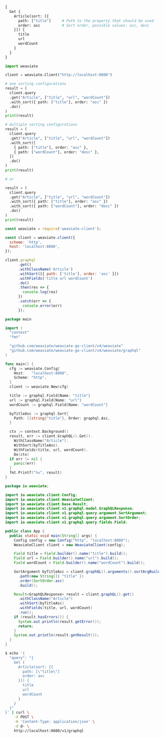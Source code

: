 

<Tabs groupId="languages">
<TabItem value="graphql" label="GraphQL">

```graphql
{
  Get {
    Article(sort: [{
      path: ["title"]     # Path to the property that should be used
      order: asc          # Sort order, possible values: asc, desc 
    }]) {
      title
      url
      wordCount
    }
  }
}
```

</TabItem>
<TabItem value="py" label="Python">

```python
import weaviate

client = weaviate.Client("http://localhost:8080")

# one sorting configurations
result = (
  client.query
  .get("Article", ["title", "url", "wordCount"])
  .with_sort({ path: ["title"], order: "asc" })
  .do()
)
print(result)

# multiple sorting configurations
result = (
  client.query
  .get("Article", ["title", "url", "wordCount"])
  .with_sort([
    { path: ["title"], order: "asc" },
    { path: ["wordCount"], order: "desc" },
  ])
  .do()
)
print(result)

# or

result = (
  client.query
  .get("Article", ["title", "url", "wordCount"])
  .with_sort({ path: ["title"], order: "asc" })
  .with_sort({ path: ["wordCount"], order: "desc" })
  .do()
)
print(result)
```

</TabItem>
<TabItem value="js" label="JavaScript">

```js
const weaviate = require('weaviate-client');

const client = weaviate.client({
  scheme: 'http',
  host: 'localhost:8080',
});

client.graphql
      .get()
      .withClassName('Article')
      .withSort([{ path: ['title'], order: 'asc' }])
      .withFields('title url wordCount')
      .do()
      .then(res => {
        console.log(res)
      })
      .catch(err => {
        console.error(err)
      });
```

</TabItem>
<TabItem value="go" label="Go">

```go
package main

import (
  "context"
  "fmt"

  "github.com/weaviate/weaviate-go-client/v4/weaviate"
  "github.com/weaviate/weaviate-go-client/v4/weaviate/graphql"
)

func main() {
  cfg := weaviate.Config{
    Host:   "localhost:8080",
    Scheme: "http",
  }
  client := weaviate.New(cfg)

  title := graphql.Field{Name: "title"}
  url := graphql.Field{Name: "url"}
  wordCount := graphql.Field{Name: "wordCount"}

  byTitleAsc := graphql.Sort{
    Path: []string{"title"}, Order: graphql.Asc,
  }

  ctx := context.Background()
  result, err := client.GraphQL().Get().
    WithClassName("Article").
    WithSort(byTitleAsc).
    WithFields(title, url, wordCount).
    Do(ctx)
  if err != nil {
    panic(err)
  }
  fmt.Printf("%v", result)
}
```

</TabItem>
<TabItem value="java" label="Java">

```java
package io.weaviate;

import io.weaviate.client.Config;
import io.weaviate.client.WeaviateClient;
import io.weaviate.client.base.Result;
import io.weaviate.client.v1.graphql.model.GraphQLResponse;
import io.weaviate.client.v1.graphql.query.argument.SortArgument;
import io.weaviate.client.v1.graphql.query.argument.SortOrder;
import io.weaviate.client.v1.graphql.query.fields.Field;

public class App {
  public static void main(String[] args) {
    Config config = new Config("http", "localhost:8080");
    WeaviateClient client = new WeaviateClient(config);

    Field title = Field.builder().name("title").build();
    Field url = Field.builder().name("url").build();
    Field wordCount = Field.builder().name("wordCount").build();

    SortArgument byTitleAsc = client.graphQL().arguments().sortArgBuilder()
      .path(new String[]{ "title" })
      .order(SortOrder.asc)
      .build();

    Result<GraphQLResponse> result = client.graphQL().get()
      .withClassName("Article")
      .withSort(byTitleAsc)
      .withFields(title, url, wordCount)
      .run();
    if (result.hasErrors()) {
      System.out.println(result.getError());
      return;
    }
    System.out.println(result.getResult());
  }
}
```

</TabItem>
<TabItem value="curl" label="Curl">

```bash
$ echo '{ 
  "query": "{
    Get {
      Article(sort: [{
        path: [\"title\"]
        order: asc
      }]) {
        title
        url
        wordCount
      }
    }
  }"
}' | curl \
    -X POST \
    -H 'Content-Type: application/json' \
    -d @- \
    http://localhost:8080/v1/graphql
```

</TabItem>
</Tabs>